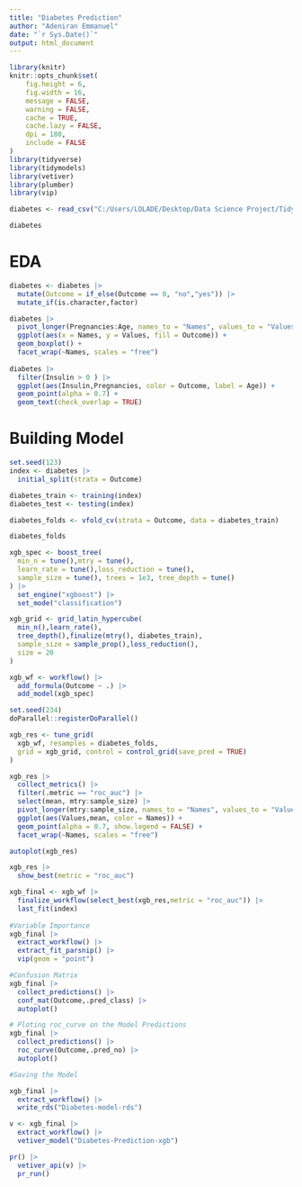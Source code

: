```yaml
---
title: "Diabetes Prediction"
author: "Adeniran Emmanuel"
date: "`r Sys.Date()`"
output: html_document
---
```


```r
library(knitr)
knitr::opts_chunk$set(
	fig.height = 6,
	fig.width = 16,
	message = FALSE,
	warning = FALSE,
	cache = TRUE,
	cache.lazy = FALSE,
	dpi = 180,
	include = FALSE
)
library(tidyverse)
library(tidymodels)
library(vetiver)
library(plumber)
library(vip)
```

```r
diabetes <- read_csv("C:/Users/LOLADE/Desktop/Data Science Project/TidyModels/Tidymodels_in_R/Machine Learning Dataset/diabetes.csv")

diabetes
```

# EDA

```r
diabetes <- diabetes |> 
  mutate(Outcome = if_else(Outcome == 0, "no","yes")) |> 
  mutate_if(is.character,factor)

diabetes |> 
  pivot_longer(Pregnancies:Age, names_to = "Names", values_to = "Values") |> 
  ggplot(aes(x = Names, y = Values, fill = Outcome)) +
  geom_boxplot() +
  facet_wrap(~Names, scales = "free")
  
diabetes |> 
  filter(Insulin > 0 ) |> 
  ggplot(aes(Insulin,Pregnancies, color = Outcome, label = Age)) +
  geom_point(alpha = 0.7) +
  geom_text(check_overlap = TRUE)
```

# Building Model
```r
set.seed(123)
index <- diabetes |> 
  initial_split(strata = Outcome)

diabetes_train <- training(index)
diabetes_test <- testing(index)

diabetes_folds <- vfold_cv(strata = Outcome, data = diabetes_train)

diabetes_folds
```


```r
xgb_spec <- boost_tree(
  min_n = tune(),mtry = tune(),
  learn_rate = tune(),loss_reduction = tune(),
  sample_size = tune(), trees = 1e3, tree_depth = tune()
) |> 
  set_engine("xgboost") |> 
  set_mode("classification")

xgb_grid <- grid_latin_hypercube(
  min_n(),learn_rate(),
  tree_depth(),finalize(mtry(), diabetes_train),
  sample_size = sample_prop(),loss_reduction(),
  size = 20
)

xgb_wf <- workflow() |> 
  add_formula(Outcome ~ .) |> 
  add_model(xgb_spec)
```


```r
set.seed(234)
doParallel::registerDoParallel()

xgb_res <- tune_grid(
  xgb_wf, resamples = diabetes_folds,
  grid = xgb_grid, control = control_grid(save_pred = TRUE)
)


```


```r

xgb_res |> 
  collect_metrics() |> 
  filter(.metric == "roc_auc") |> 
  select(mean, mtry:sample_size) |> 
  pivot_longer(mtry:sample_size, names_to = "Names", values_to = "Values") |> 
  ggplot(aes(Values,mean, color = Names)) +
  geom_point(alpha = 0.7, show.legend = FALSE) +
  facet_wrap(~Names, scales = "free")

autoplot(xgb_res)

xgb_res |> 
  show_best(metric = "roc_auc")

xgb_final <- xgb_wf |> 
  finalize_workflow(select_best(xgb_res,metric = "roc_auc")) |> 
  last_fit(index)
  
#Variable Importance
xgb_final |> 
  extract_workflow() |> 
  extract_fit_parsnip() |> 
  vip(geom = "point")

#Confusion Matrix
xgb_final |> 
  collect_predictions() |> 
  conf_mat(Outcome,.pred_class) |> 
  autoplot()

# Ploting roc_curve on the Model Predictions
xgb_final |> 
  collect_predictions() |> 
  roc_curve(Outcome,.pred_no) |> 
  autoplot()

#Saving the Model

xgb_final |> 
  extract_workflow() |> 
  write_rds("Diabetes-model-rds")
```

```r
v <- xgb_final |> 
  extract_workflow() |> 
  vetiver_model("Diabetes-Prediction-xgb")
```

```r
pr() |> 
  vetiver_api(v) |> 
  pr_run()
```










